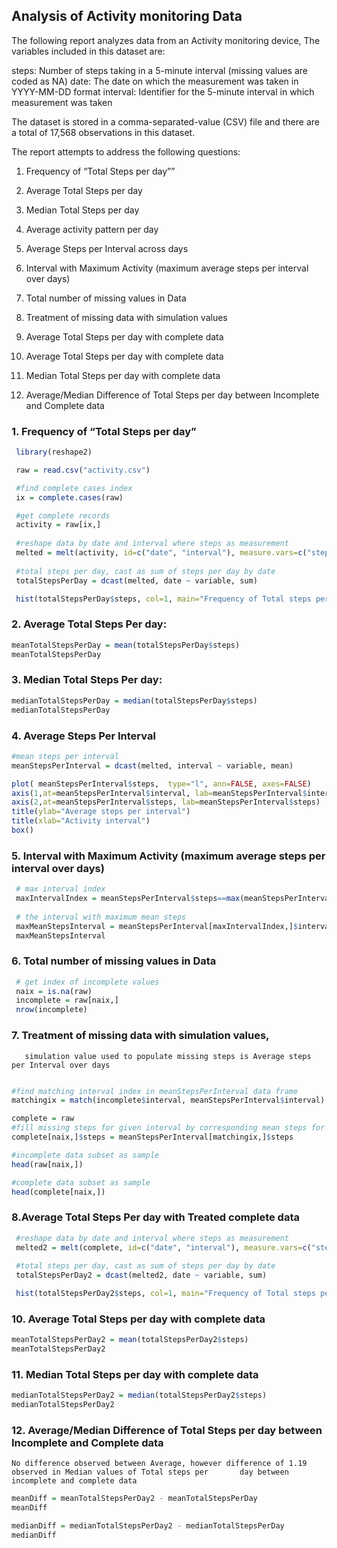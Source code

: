 
## Analysis of Activity monitoring Data


The following report analyzes data from an Activity monitoring device, The variables included in this dataset are:

   steps: Number of steps taking in a 5-minute interval (missing values are coded as NA)
    date: The date on which the measurement was taken in YYYY-MM-DD format
interval: Identifier for the 5-minute interval in which measurement was taken

The dataset is stored in a comma-separated-value (CSV) file and there are a total of 17,568 observations in this dataset.

The report attempts to address the following questions:

1. Frequency of "Total Steps per day""

2. Average Total Steps per day 

3. Median Total Steps per day

4. Average activity pattern per day

5. Average Steps per Interval across days

6. Interval with Maximum Activity (maximum average steps per interval over days)

7. Total number of missing values in Data

8. Treatment of missing data with simulation values

9. Average Total Steps per day with complete data

10. Average Total Steps per day with complete data

11. Median Total Steps per day with complete data

12. Average/Median Difference of Total Steps per day between Incomplete and Complete data

### 1. Frequency of "Total Steps per day"


```r

 library(reshape2)

 raw = read.csv("activity.csv")

 #find complete cases index
 ix = complete.cases(raw)

 #get complete records 
 activity = raw[ix,]
 
 #reshape data by date and interval where steps as measurement
 melted = melt(activity, id=c("date", "interval"), measure.vars=c("steps"))
 
 #total steps per day, cast as sum of steps per day by date 
 totalStepsPerDay = dcast(melted, date ~ variable, sum) 

 hist(totalStepsPerDay$steps, col=1, main="Frequency of Total steps per day", xlab="Total steps per day") 

```
 
### 2. Average Total Steps Per day: 
```r
meanTotalStepsPerDay = mean(totalStepsPerDay$steps)
meanTotalStepsPerDay
````

### 3. Median Total Steps Per day:
```r
medianTotalStepsPerDay = median(totalStepsPerDay$steps) 
medianTotalStepsPerDay
```
 
### 4. Average Steps Per Interval 
```r
#mean steps per interval
meanStepsPerInterval = dcast(melted, interval ~ variable, mean)
```
```r
plot( meanStepsPerInterval$steps,  type="l", ann=FALSE, axes=FALSE)
axis(1,at=meanStepsPerInterval$interval, lab=meanStepsPerInterval$interval)
axis(2,at=meanStepsPerInterval$steps, lab=meanStepsPerInterval$steps)
title(ylab="Average steps per interval")
title(xlab="Activity interval")
box()
```

### 5. Interval with Maximum Activity (maximum average steps per interval over days)
```r
 # max interval index
 maxIntervalIndex = meanStepsPerInterval$steps==max(meanStepsPerInterval$steps)
 
 # the interval with maximum mean steps
 maxMeanStepsInterval = meanStepsPerInterval[maxIntervalIndex,]$interval   
 maxMeanStepsInterval
```
### 6. Total number of missing values in Data
``` r

 # get index of incomplete values
 naix = is.na(raw)
 incomplete = raw[naix,]
 nrow(incomplete)

```
### 7. Treatment of missing data with simulation values, 
       simulation value used to populate missing steps is Average steps per Interval over days
       
```r
#find matching interval index in meanStepsPerInterval data frame
matchingix = match(incomplete$interval, meanStepsPerInterval$interval)

complete = raw
#fill missing steps for given interval by corresponding mean steps for that interval
complete[naix,]$steps = meanStepsPerInterval[matchingix,]$steps

#incomplete data subset as sample
head(raw[naix,])

#complete data subset as sample
head(complete[naix,])


```
### 8.Average Total Steps Per day with Treated complete data
```r
 #reshape data by date and interval where steps as measurement
 melted2 = melt(complete, id=c("date", "interval"), measure.vars=c("steps"))
 
 #total steps per day, cast as sum of steps per day by date 
 totalStepsPerDay2 = dcast(melted2, date ~ variable, sum) 

 hist(totalStepsPerDay2$steps, col=1, main="Frequency of Total steps per day (Completed data)", xlab="Total steps per day" ) 

```

### 10. Average Total Steps per day with complete data
```r
meanTotalStepsPerDay2 = mean(totalStepsPerDay2$steps)
meanTotalStepsPerDay2

```

### 11. Median Total Steps per day with complete data
```r
medianTotalStepsPerDay2 = median(totalStepsPerDay2$steps) 
medianTotalStepsPerDay2

```
### 12. Average/Median Difference of Total Steps per day between Incomplete and Complete data
    No difference observed between Average, however difference of 1.19 observed in Median values of Total steps per       day between incomplete and complete data
    
``` r

meanDiff = meanTotalStepsPerDay2 - meanTotalStepsPerDay
meanDiff

medianDiff = medianTotalStepsPerDay2 - medianTotalStepsPerDay
medianDiff


```

